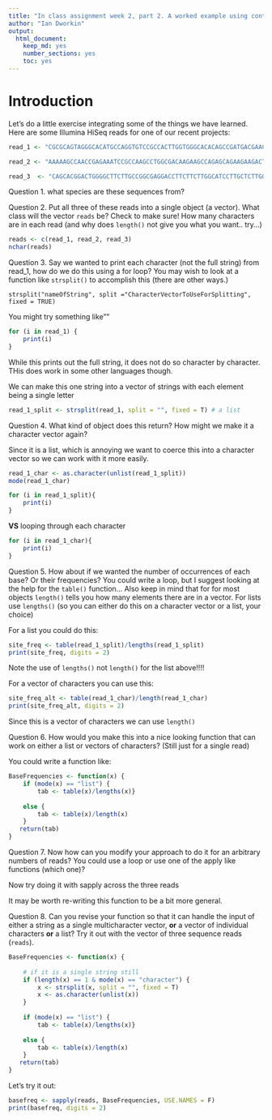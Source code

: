 ```yaml
---
title: "In class assignment week 2, part 2. A worked example using control flow (for loops, if statements, etc)"
author: "Ian Dworkin"
output: 
  html_document:
    keep_md: yes
    number_sections: yes
    toc: yes
---
```


# Introduction
Let's do a little exercise integrating some of the things we have learned. Here are some Illumina HiSeq reads for one of our recent projects:

```r
read_1 <- "CGCGCAGTAGGGCACATGCCAGGTGTCCGCCACTTGGTGGGCACACAGCCGATGACGAACGGGCTCCTTGACTATAATCTGACCCGTTTGCGTTTGGGTGACCAGGGAGAACTGGTGCTCCTGC"

read_2 <- "AAAAAGCCAACCGAGAAATCCGCCAAGCCTGGCGACAAGAAGCCAGAGCAGAAGAAGACTGCTGCGGCTCCCGCTGCCGGCAAGAAGGAGGCTGCTCCCTCGGCTGCCAAGCCAGCTGCCGCTG"

read_3  <- "CAGCACGGACTGGGGCTTCTTGCCGGCGAGGACCTTCTTCTTGGCATCCTTGCTCTTGGCCTTGGCGGCCGCGGTCGTCTTTACGGCCGCGGGCTTCTTGGCAGCAGCACCGGCGGTCGCTGGC"
```

Question 1. what species are these sequences from?

Question 2. Put all three of these reads into a single object (a vector).  What class will the vector `reads` be? Check to make sure! How many characters are in each read (and why does `length()` not give you what you want.. try...)

```r
reads <- c(read_1, read_2, read_3)
nchar(reads)
```

Question 3. Say we wanted to print each character (not the full string) from read_1, how do we do this using a for loop? You may wish to look at a function like `strsplit()` to accomplish this (there are other ways.)

`strsplit("nameOfString", split ="CharacterVectorToUseForSplitting", fixed = TRUE)`

You might try something like""
```r
for (i in read_1) {
	print(i)
}
```

While this prints out the full string, it does not do so character by character. THis does work in some other languages though.


We can make this one string into a vector of strings with each element being a single letter

```r
read_1_split <- strsplit(read_1, split = "", fixed = T) # a list
```

Question 4. What kind of object does this return? How might we make it a character vector again?

Since it is a list, which is annoying we want to coerce this into a character vector so we can work with it more easily.

```r
read_1_char <- as.character(unlist(read_1_split))
mode(read_1_char)
```


```r
for (i in read_1_split){
	print(i)
}
```

**VS** looping through each character

```r
for (i in read_1_char){
	print(i)
}
```

Question 5. How about if we wanted the number of occurrences of each base? Or their frequencies? You could write a loop, but I suggest looking at the help for the `table()` function... Also keep in mind that for for most objects `length()` tells you how many elements there are in a vector. For lists use `lengths()` (so you can either do this on a character vector or a list, your choice)

For a list you could do this:

```r
site_freq <- table(read_1_split)/lengths(read_1_split)
print(site_freq, digits = 2)
```
Note the use of `lengths()` not `length()` for the list above!!!!

For a vector of characters you can use this:

```r
site_freq_alt <- table(read_1_char)/length(read_1_char)
print(site_freq_alt, digits = 2)
```

Since this is a vector of characters we can use `length()`

Question 6. How would you make this into a nice looking function that can work on either  a list or vectors of characters? (Still just for a single read)

You could write a function like:

```r
BaseFrequencies <- function(x) {
    if (mode(x) == "list") {
    	tab <- table(x)/lengths(x)}
    
    else {
    	tab <- table(x)/length(x)
    }	
   return(tab)
}
```


Question 7. Now how can you modify your approach to do it for an arbitrary numbers of reads? You could use a loop or use one of the apply like functions (which one)?

Now try doing it with sapply across the three reads

It may be worth re-writing this function to be a bit more general.


Question 8. Can you revise your function so that it can handle the input of either a string as a single multicharacter vector, **or** a vector of individual characters **or** a list? Try it out with the vector of three sequence reads (`reads`). 

```r
BaseFrequencies <- function(x) {
    
    # if it is a single string still
    if (length(x) == 1 & mode(x) == "character") {
    	x <- strsplit(x, split = "", fixed = T) 
        x <- as.character(unlist(x))
    }     
    
    if (mode(x) == "list") {
    	tab <- table(x)/lengths(x)}
    
    else {
    	tab <- table(x)/length(x)
    }	
   return(tab)
}
```
Let's try it out:

```r
basefreq <- sapply(reads, BaseFrequencies, USE.NAMES = F)
print(basefreq, digits = 2)
```